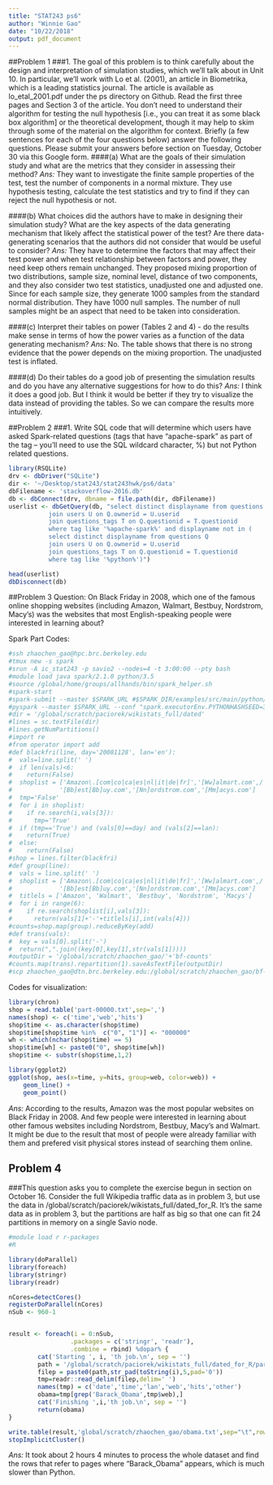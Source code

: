 ```yaml
---
title: "STAT243 ps6"
author: "Winnie Gao"
date: "10/22/2018"
output: pdf_document
---
```

##Problem 1
###1. The goal of this problem is to think carefully about the design and interpretation of simulation studies, which we’ll talk about in Unit 10. In particular, we’ll work with Lo et al. (2001), an article in Biometrika, which is a leading statistics journal. The article is available as lo_etal_2001.pdf under the ps directory on Github. Read the first three pages and Section 3 of the article. You don’t need to understand their algorithm for testing the null hypothesis [i.e., you can treat it as some black box algorithm] or the theoretical development, though it may help to skim through some of the material on the algorithm for context. Briefly (a few sentences for each of the four questions below) answer the following questions. Please submit your answers before section on Tuesday, October 30 via this Google form.
####(a) What are the goals of their simulation study and what are the metrics that they consider in assessing their method?
*Ans:* They want to investigate the finite sample properties of the test, test the number of components in a normal mixture. They use hypothesis testing, calculate the test statistics and try to find if they can reject the null hypothesis or not.

####(b) What choices did the authors have to make in designing their simulation study? What are the key aspects of the data generating mechanism that likely affect the statistical power of the test? Are there data-generating scenarios that the authors did not consider that would be useful to consider?
*Ans:* They have to determine the factors that may affect their test power and when test relationship between factors and power, they need keep others remain unchanged. They proposed mixing proportion of two distributions, sample size, nominal level, distance of two components, and they also consider two test statistics, unadjusted one and adjusted one. Since for each sample size, they generate 1000 samples from the standard normal distribution. They have 1000 null samples. The number of null samples might be an aspect that need to be taken into consideration.

####(c) Interpret their tables on power (Tables 2 and 4) - do the results make sense in terms of how the power varies as a function of the data generating mechanism?
*Ans:* No. The table shows that there is no strong evidence that the power depends on the mixing proportion. The unadjusted test is inflated.

####(d) Do their tables do a good job of presenting the simulation results and do you have any alternative suggestions for how to do this?
*Ans:* I think it does a good job. But I think it would be better if they try to visualize the data instead of providing the tables. So we can compare the results more intuitively.

##Problem 2
###1. Write SQL code that will determine which users have asked Spark-related questions (tags that have “apache-spark” as part of the tag – you’ll need to use the SQL wildcard character, %) but not Python related questions.
```r
library(RSQLite)
drv <- dbDriver("SQLite")
dir <- '~/Desktop/stat243/stat243hwk/ps6/data'
dbFilename <- 'stackoverflow-2016.db'
db <- dbConnect(drv, dbname = file.path(dir, dbFilename))
userlist <- dbGetQuery(db, "select distinct displayname from questions Q
           join users U on Q.ownerid = U.userid
           join questions_tags T on Q.questionid = T.questionid
           where tag like '%apache-spark%' and displayname not in (
           select distinct displayname from questions Q
           join users U on Q.ownerid = U.userid
           join questions_tags T on Q.questionid = T.questionid
           where tag like '%python%')")

head(userlist)
dbDisconnect(db)
```
##Problem 3
Question: On Black Friday in 2008, which one of the famous online shopping websites (including Amazon, Walmart, Bestbuy, Nordstrom, Macy's) was the websites that most English-speaking people were interested in learning about?

Spark Part Codes:
```bash
#ssh zhaochen_gao@hpc.brc.berkeley.edu
#tmux new -s spark 
#srun -A ic_stat243 -p savio2 --nodes=4 -t 3:00:00 --pty bash
#module load java spark/2.1.0 python/3.5
#source /global/home/groups/allhands/bin/spark_helper.sh
#spark-start
#spark-submit --master $SPARK_URL #$SPARK_DIR/examples/src/main/python/pi.py
#pyspark --master $SPARK_URL --conf "spark.executorEnv.PYTHONHASHSEED=321"  --executor-memory 60G
#dir = '/global/scratch/paciorek/wikistats_full/dated'
#lines = sc.textFile(dir)
#lines.getNumPartitions()
#import re
#from operator import add
#def blackfri(line, day='20081128', lan='en'):
#  vals=line.split(' ')
#  if len(vals)<6:
#    return(False)
#  shoplist = ['Amazon\.[com|co|ca|es|nl|it|de|fr]','[Ww]almart.com',/
#             '[Bb]est[Bb]uy.com','[Nn]ordstrom.com','[Mm]acys.com']
#  tmp='False'
#  for i in shoplist:
#    if re.search(i,vals[3]):
#      tmp='True'
#  if (tmp=='True') and (vals[0]==day) and (vals[2]==lan):
#    return(True)
#  else:
#    return(False)
#shop = lines.filter(blackfri)
#def group(line):
#  vals = line.split(' ')
#  shoplist = ['Amazon\.[com|co|ca|es|nl|it|de|fr]','[Ww]almart.com',/
#             '[Bb]est[Bb]uy.com','[Nn]ordstrom.com','[Mm]acys.com']
#  titlels = ['Amazon', 'Walmart', 'Bestbuy', 'Nordstrom', 'Macys']
#  for i in range(6):
#    if re.search(shoplist[i],vals[3]):
#      return(vals[1]+'-'+titlels[i],int(vals[4]))
#counts=shop.map(group).reduceByKey(add)
#def trans(vals):
#  key = vals[0].split('-')
#  return(",".join((key[0],key[1],str(vals[1]))))
#outputDir = '/global/scratch/zhaochen_gao/'+'bf-counts'
#counts.map(trans).repartition(1).saveAsTextFile(outputDir)
#scp zhaochen_gao@dtn.brc.berkeley.edu:/global/scratch/zhaochen_gao/bf-counts/par-00000 ~/Desktop
```

Codes for visualization:
```r
library(chron)
shop = read.table('part-00000.txt',sep=',')
names(shop) <- c('time','web','hits')
shop$time <- as.character(shop$time)
shop$time[shop$time %in%  c("0", "1")] <- "000000"
wh <- which(nchar(shop$time) == 5)
shop$time[wh] <- paste0("0", shop$time[wh])
shop$time <- substr(shop$time,1,2)

library(ggplot2)
ggplot(shop, aes(x=time, y=hits, group=web, color=web)) + 
    geom_line() + 
    geom_point()
```
*Ans:* According to the results, Amazon was the most popular websites on Black Friday in 2008. And few people were interested in learning about other famous websites including Nordstrom, Bestbuy, Macy's and Walmart. It might be due to the result that most of people were already familiar with them and prefered visit physical stores instead of searching them online.

## Problem 4
###This question asks you to complete the exercise begun in section on October 16. Consider the full Wikipedia traffic data as in problem 3, but use the data in /global/scratch/paciorek/wikistats_full/dated_for_R. It’s the same data as in problem 3, but the partitions are half as big so that one can fit 24 partitions in memory on a single Savio node.
```bash
#module load r r-packages
#R
```

```r
library(doParallel)
library(foreach)
library(stringr)
library(readr)

nCores=detectCores()
registerDoParallel(nCores)
nSub <- 960-1


result <- foreach(i = 0:nSub,
			     .packages = c('stringr', 'readr'),
			     .combine = rbind) %dopar% {
		cat('Starting ', i, 'th job.\n', sep = '')
		path = '/global/scratch/paciorek/wikistats_full/dated_for_R/part-'
		filep = paste0(path,str_pad(toString(i),5,pad='0'))
		tmp=readr::read_delim(filep,delim=' ')
		names(tmp) = c('date','time','lan','web','hits','other')
		obama=tmp[grep('Barack_Obama',tmp$web),]
		cat('Finishing ',i,'th job.\n', sep = '')
		return(obama)
}

write.table(result,'global/scratch/zhaochen_gao/obama.txt',sep="\t",row.names=FALSE)
stopImplicitCluster()
```
*Ans:* It took about 2 hours 4 minutes to process the whole dataset and find the rows that refer to pages where "Barack_Obama" appears, which is much slower than Python.

